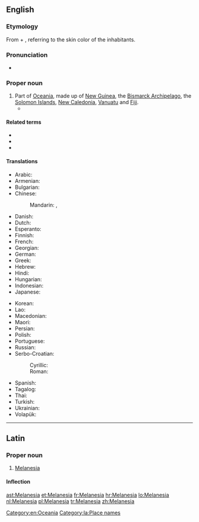 {{also|melanesia|Melanésia}}
==English==
{{wikipedia}}

===Etymology===
From {{etyl|grc|en}} {{m|grc|μέλας||dark}} + {{m|grc|νῆσος||island}}, referring to the skin color of the inhabitants.

===Pronunciation===
* {{a|US}} {{rhymes|iːʒə|lang=en}}

===Proper noun===
{{en-proper noun}}

# Part of [[Oceania]], made up of [[New Guinea]], the [[Bismarck Archipelago]], the [[Solomon Islands]], [[New Caledonia]], [[Vanuatu]] and [[Fiji]].
#* {{quote-journal
|passage=My job, then, is that of a cultural and religious broker of sorts, co-opting '''Melanesia''' to serve as a stimulus to thought in Le Moyne classrooms.
|page=315
|title=Thinking and teaching with the indigenous traditions of Melanesia
|journal=Beyond primitivism: indigenous religious traditions and modernity
|author=Mary N. MacDonald
|publisher=Routledge
|year=2004
|isbn=041527320X}}

====Related terms====
* {{l|en|Melanie}}
* {{l|en|Micronesia}}
* {{l|en|Polinesia}}

====Translations====
{{trans-top|part of Oceania}}
* Arabic: {{t|ar|مِيلَانِيزِيَا|f|tr=milānīziyā}}
* Armenian: {{t|hy|Մելանեզիա}}
* Bulgarian: {{t|bg|Мелане́зия|f|tr=Melanézija|sc=Cyrl}}
* Chinese:
*: Mandarin: {{t|cmn|美拉尼西亞|sc=Hani}}, {{t+|cmn|美拉尼西亚|tr=Měilāníxīyà|sc=Hani}}
* Danish: {{t+|da|Melanesien|p}}
* Dutch: {{t+|nl|Melanesië}}
* Esperanto: {{t|eo|Melanezio}}
* Finnish: {{t|fi|Melanesia}}
* French: {{t+|fr|Mélanésie|f}}
* Georgian: {{t|ka|მელანეზია}}
* German: {{t|de|Melanesien|n}}
* Greek: {{t|el|Μελανησία|f}}
* Hebrew: {{t|he|מלנזיה|sc=Hebr}}
* Hindi: {{t|hi|मॅलानिशिया|tr=melāniśiyā|sc=Deva}}
* Hungarian: {{t+|hu|Melanézia}}
* Indonesian: {{t|id|Melenasia}}
* Japanese: {{t|ja|メラネシア|tr=Meraneshia}}
{{trans-mid}}
* Korean: {{t|ko|멜라네시아|tr=Mellanesia|sc=Kore}}
* Lao: {{t|lo|ເມລາເນເຊຍ|sc=Laoo}}
* Macedonian: {{t|mk|Мелане́зија|f|tr=Melanézija}}
* Maori: {{t|mi|Meranihia}}
* Persian: {{t+|fa|ملانزی|sc=fa-Arab}}
* Polish: {{t+|pl|Melanezja|f}}
* Portuguese: {{t+|pt|Melanésia|f}}
* Russian: {{t|ru|Мелане́зия|f|tr=Melanɛ́zija}}
* Serbo-Croatian:
*: Cyrillic: {{t|sh|Меланезија|f}}
*: Roman: {{t+|sh|Melanezija|f}}
* Spanish: {{t|es|Melanesia|f}}
* Tagalog: {{t|tl|Timpuluan}}
* Thai: {{t|th|เมลานีเซีย|tr=maylaaneesia}}
* Turkish: {{t+|tr|Melanezya}}
* Ukrainian: {{t|uk|Мелане́зія|f|tr=Melanézija|sc=Cyrl}}
* Volapük: {{t+|vo|Bläga-Seanuäns}}
{{trans-bottom}}

[[Category:en:Oceania]]

----

==Latin==
{{wikipedia|lang=la}}

===Proper noun===
{{la-proper noun|Melanesia|Melanesiae|Melanesiae|f|first}}

# {{lb|la|New Latin}} [[#English|Melanesia]]

====Inflection====
{{la-decl-1st|loc=1|num=sg|Melanesi}}

[[Category:la:Place names]]

[[ast:Melanesia]]
[[et:Melanesia]]
[[fr:Melanesia]]
[[hr:Melanesia]]
[[lo:Melanesia]]
[[nl:Melanesia]]
[[pl:Melanesia]]
[[tr:Melanesia]]
[[zh:Melanesia]]